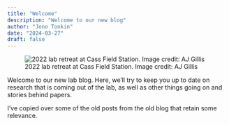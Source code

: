 ```yaml
---
title: "Welcome"
description: "Welcome to our new blog"
author: "Jono Tonkin"
date: "2024-03-27"
draft: false
---
```


![2022 lab retreat at Cass Field Station. Image credit: AJ Gillis](/assets/img/LabRetreat-28.jpg)

Welcome to our new lab blog. Here, we'll try to keep you up to date on research that is coming out of the lab, as well as other things going on and stories behind papers. 

I've copied over some of the old posts from the old blog that retain some relevance. 
